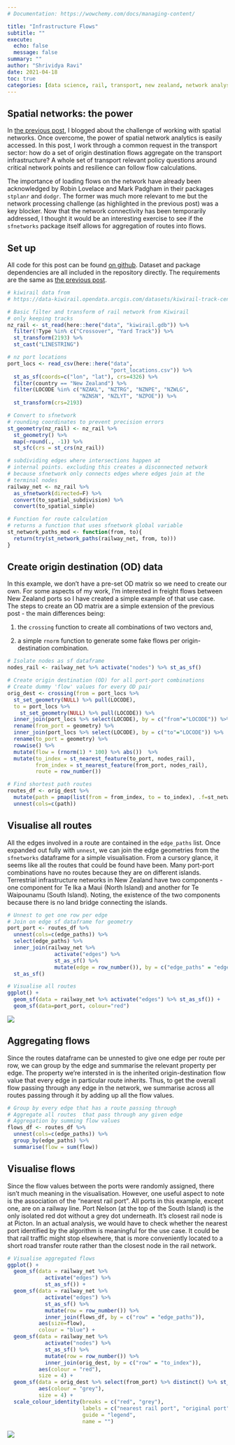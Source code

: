 ```yaml
---
# Documentation: https://wowchemy.com/docs/managing-content/

title: "Infrastructure Flows"
subtitle: ""
execute:
  echo: false
  message: false
summary: ""
author: "Shrividya Ravi"
date: 2021-04-18
toc: true
categories: [data science, rail, transport, new zealand, network analysis]
---
```



## Spatial networks: the power 
In [the previous post](https://shriv-portfolio.netlify.app/post/network-issues/), I blogged about the challenge of working with spatial networks. Once overcome, the power of spatial network analytics is easily accessed. In this post, I work through a common request in the transport sector: how do a set of origin destination flows aggregate on the transport infrastructure? A whole set of transport relevant policy questions around critical network points and resilience can follow flow calculations. 

The importance of loading flows on the network have already been acknowledged by Robin Lovelace and Mark Padgham in their packages `stplanr` and `dodgr`. The former was much more relevant to me but the network processing challenge (as highlighted in the previous post) was a key blocker. Now that the network connectivity has been temporarily addressed, I thought it would be an interesting exercise to see if the `sfnetworks` package itself allows for aggregation of routes into flows. 


## Set up
All code for this post can be found [on github](https://github.com/shriv/r-geospatial). Dataset and package dependencies are all included in the repository directly. The requirements are the same as [the previous post](https://shriv-portfolio.netlify.app/post/network-issues/). 



```r
# kiwirail data from 
# https://data-kiwirail.opendata.arcgis.com/datasets/kiwirail-track-centreline

# Basic filter and transform of rail network from Kiwirail
# only keeping tracks
nz_rail <- st_read(here::here("data", "kiwirail.gdb")) %>%
  filter(!Type %in% c("Crossover", "Yard Track")) %>%
  st_transform(2193) %>% 
  st_cast("LINESTRING")

# nz port locations
port_locs <- read_csv(here::here("data",
                                 "port_locations.csv")) %>%
  st_as_sf(coords=c("lon", "lat"), crs=4326) %>%
  filter(country == "New Zealand") %>%
  filter(LOCODE %in% c("NZAKL", "NZTRG", "NZNPE", "NZWLG",
                       "NZNSN", "NZLYT", "NZPOE")) %>%
  st_transform(crs=2193)

# Convert to sfnetwork
# rounding coordinates to prevent precision errors
st_geometry(nz_rail) <- nz_rail %>% 
  st_geometry() %>% 
  map(~round(., -1)) %>% 
  st_sfc(crs = st_crs(nz_rail))

# subdividing edges where intersections happen at 
# internal points. excluding this creates a disconnected network
# because sfnetwork only connects edges where edges join at the 
# terminal nodes
railway_net <- nz_rail %>%
  as_sfnetwork(directed=F) %>% 
  convert(to_spatial_subdivision) %>% 
  convert(to_spatial_simple)

# Function for route calculation 
# returns a function that uses sfnetwork global variable
st_network_paths_mod <- function(from, to){
  return(try(st_network_paths(railway_net, from, to)))
}
```


## Create origin destination (OD) data
In this example, we don't have a pre-set OD matrix so we need to create our own. For some aspects of my work, I'm interested in freight flows between New Zealand ports so I have created a simple example of that use case. The steps to create an OD matrix are a simple extension of the previous post - the main differences being: 


(1) the `crossing` function to create all combinations of two vectors and, 

(2) a simple `rnorm` function to generate some fake flows per origin-destination combination. 


```r
# Isolate nodes as sf dataframe
nodes_rail <- railway_net %>% activate("nodes") %>% st_as_sf()

# Create origin destination (OD) for all port-port combinations
# Create dummy 'flow' values for every OD pair
orig_dest <- crossing(from = port_locs %>%
  st_set_geometry(NULL) %>% pull(LOCODE),
  to = port_locs %>%
    st_set_geometry(NULL) %>% pull(LOCODE)) %>%
  inner_join(port_locs %>% select(LOCODE), by = c("from"="LOCODE")) %>%
  rename(from_port = geometry) %>%
  inner_join(port_locs %>% select(LOCODE), by = c("to"="LOCODE")) %>%
  rename(to_port = geometry) %>%
  rowwise() %>%
  mutate(flow = (rnorm(1) * 100) %>% abs())  %>%
  mutate(to_index = st_nearest_feature(to_port, nodes_rail), 
         from_index = st_nearest_feature(from_port, nodes_rail),
         route = row_number())

# Find shortest path routes
routes_df <- orig_dest %>%
  mutate(path = pmap(list(from = from_index, to = to_index), .f=st_network_paths_mod)) %>% 
  unnest(cols=c(path))
```


## Visualise all routes
All the edges involved in a route are contained in the `edge_paths` list. Once expanded out fully with `unnest`, we can join the edge geometries from the `sfnetworks` dataframe for a simple visualisation. From a cursory glance, it seems like all the routes that could be found have been. Many port-port combinations have no routes because they are on different islands. Terrestrial infrastructure networks in New Zealand have two components - one component for Te Ika a Maui (North Island) and another for Te Waipounamu (South Island). Noting, the existence of the two components because there is no land bridge connecting the islands. 


```r
# Unnest to get one row per edge
# Join on edge sf dataframe for geometry
port_port <- routes_df %>% 
  unnest(cols=c(edge_paths)) %>% 
  select(edge_paths) %>% 
  inner_join(railway_net %>% 
               activate("edges") %>% 
               st_as_sf() %>% 
               mutate(edge = row_number()), by = c("edge_paths" = "edge"))  %>% 
  st_as_sf()

# Visualise all routes
ggplot() + 
  geom_sf(data = railway_net %>% activate("edges") %>% st_as_sf()) + 
  geom_sf(data=port_port, colour="red") 
```

![](unnamed-chunk-3-1.png)


## Aggregating flows
Since the routes dataframe can be unnested to give one edge per route per row, we can group by the edge and summarise the relevant property per edge. The property we're intersted in is the inherited origin-destination flow value that every edge in particular route inherits. Thus, to get the overall flow passing through any edge in the network, we summarise across all routes passing through it by adding up all the flow values. 


```r
# Group by every edge that has a route passing through
# Aggregate all routes  that pass through any given edge
# Aggregation by summing flow values
flows_df <- routes_df %>% 
  unnest(cols=c(edge_paths)) %>%
  group_by(edge_paths) %>% 
  summarise(flow = sum(flow))
```

## Visualise flows
Since the flow values between the ports were randomly assigned, there isn't much meaning in the visualisation. However, one useful aspect to note is the association of the "nearest rail port". All ports in this example, except one, are on a railway line. Port Nelson (at the top of the South Island) is the only isolated red dot without a grey dot underneath. It's closest rail node is at Picton. In an actual analysis, we would have to check whether the nearest port identified by the algorithm is meaningful for the use case. It could be that rail traffic might stop elsewhere, that is more conveniently located to a short road transfer route rather than the closest node in the rail network. 

```r
# Visualise aggregated flows
ggplot() + 
  geom_sf(data = railway_net %>%
            activate("edges") %>% 
            st_as_sf()) + 
  geom_sf(data = railway_net %>% 
            activate("edges") %>%
            st_as_sf() %>% 
            mutate(row = row_number()) %>% 
            inner_join(flows_df, by = c("row" = "edge_paths")),
          aes(size=flow), 
          colour = "blue") + 
  geom_sf(data = railway_net %>% 
            activate("nodes") %>%
            st_as_sf() %>% 
            mutate(row = row_number()) %>% 
            inner_join(orig_dest, by = c("row" = "to_index")), 
          aes(colour = "red"),
          size = 4) + 
  geom_sf(data = orig_dest %>% select(from_port) %>% distinct() %>% st_as_sf(), 
          aes(colour = "grey"),
          size = 4) + 
  scale_colour_identity(breaks = c("red", "grey"),
                        labels = c("nearest rail port", "original port"),
                        guide = "legend", 
                        name = "")

```
![](unnamed-chunk-4-1.png)


